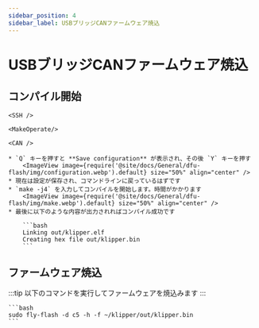 ```yaml
---
sidebar_position: 4
sidebar_label: USBブリッジCANファームウェア焼込
---
```




# USBブリッジCANファームウェア焼込

## コンパイル開始

    <SSH />

    <MakeOperate/>

    <CAN />

    * `Q` キーを押すと **Save configuration** が表示され、その後 `Y` キーを押す
        <ImageView image={require('@site/docs/General/dfu-flash/img/configuration.webp').default} size="50%" align="center" />
    * 現在は設定が保存され、コマンドラインに戻っているはずです
    * `make -j4` を入力してコンパイルを開始します。時間がかかります
        <ImageView image={require('@site/docs/General/dfu-flash/img/make.webp').default} size="50%" align="center" />
    * 最後に以下のような内容が出力されればコンパイル成功です

        ```bash
        Linking out/klipper.elf
        Creating hex file out/klipper.bin
        ```


## ファームウェア焼込

:::tip
以下のコマンドを実行してファームウェアを焼込みます
:::

    ```bash
    sudo fly-flash -d c5 -h -f ~/klipper/out/klipper.bin
    ```
